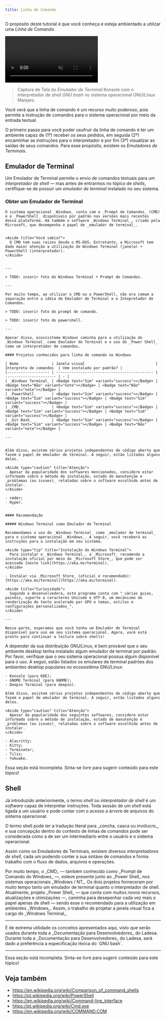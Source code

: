```yaml
---
title: Linha de Comando
---
```



O propósito deste tutorial é que você conheça e esteja ambientado a utilizar uma _Linha de Comando_.

<video controls loop muted autoplay>
  <source src="/assets/dev-tutorials-command-line/terminal-emulator-konsole-with-bash.mp4" type="video/mp4" />
</video>

> Captura de Tela do _Emulador de Terminal_ Konsole com o interpretador de shell _GNU bash_ no sistema operacional GNU/Linux Manjaro.

<Aside title="O Poder da Linha de Comando">
  Você verá que a linha de comando é um recurso muito poderoso, pois permite a instrução de comandos para o sistema
  operacional por meio da entrada textual.
</Aside>

O primeiro passo para você poder usufruir da linha de comando é ter um ambiente capaz de (1º) receber os seus pedidos, em seguida (2º) encaminhar as instruções para o interpretador e por fim (3º) visualizar as saídas de seus comandos. Para esse propósito, existem os _Emuladores de Terminais_.

## Emulador de Terminal

Um Emulador de Terminal permite o envio de comandos textuais para um _interpretador de shell_ — mas antes de entrarmos no tópico de _shells_, certifique-se de possuir um _emulador de terminal_ instalado no seu sistema.

### Obter um Emulador de Terminal

<Tabs syncKey="operatingSystem">
  <TabItem label="Windows" icon="seti:windows">

    O sistema operacional _Windows_ conta com o _Prompt de Comandos_ (CMD) e o _PowerShell_ disponíveis por padrão nas versões mais recentes dessa plataforma. Há também o software _Windows Terminal_, criado pela Microsoft, que desempenha o papel de _emulador de terminal_.


    <Aside title="Você sabia?">
      O CMD tem suas raizes desde o MS-DOS. Entretanto, a Microsoft tem dado maior atenção a utilização do Windows Terminal (janela) + PowerShell (interpretador).
    </Aside>


    ---

    > TODO: inserir foto do Windows Terminal + Prompt de Comandos.

    ---

    Por muito tempo, ao utilizar o CMD ou o PowerShell, não era comum a separação entre a idéia de Emulador de Terminal e o Intepretador de Comandos.

    > TODO: inserir foto do prompt de comando.

    > TODO: inserir foto do powershell.

    ---

    Apesar disso, ecossistema Windows caminha para a utilização do _Windows Terminal_ como Emulador de Terminal e o uso do _Power Shell_ como um interpretador de comandos.

    #### Projetos conhecidos para linha de comando no Windows

    | Nome               | Janela visual                                | Interpreta de comandos  | Vem instalado por padrão? |
    |------------------- | -------------------------------------------- | ----------------------- | - |
    | _Windows Terminal_ | <Badge text="Sim" variant="success"></Badge> | <Badge text="Não" variant="note"></Badge> | <Badge text="Não" variant="note"></Badge> |
    | _PowerShell_       | <Badge text="Sim" variant="success"></Badge> | <Badge text="Sim" variant="success"></Badge> | <Badge text="Sim" variant="success"></Badge> |
    | _CMD_              | <Badge text="Sim" variant="success"></Badge> | <Badge text="Sim" variant="success"></Badge> | <Badge text="Sim" variant="success"></Badge> |
    | _Git Bash_         | <Badge text="Sim" variant="success"></Badge> | <Badge text="Sim" variant="success"></Badge> | <Badge text="Não" variant="note"></Badge> |

    ---


    Além disso, existem vários projetos independentes de código aberto que fazem o papel de emulador de terminal. A seguir, estão listados alguns deles.

    <Aside type="caution" title="Atenção">
      Apesar da popularidade dos softwares mencionados, considere estar informado sobre o método de instalação, estado de manutenção e _problemas (ou issues)_ relatadas sobre o software escolhido antes de instalar.
    </Aside>

    - cmder;
    - Hyper.


    #### Recomendação

    ##### Windows Terminal como Emulador de Terminal

    Recomendamos o uso do _Windows Terminal_ como _emulador de terminal_ para o sistema operacional _Windows_. A seguir, você receberá as instruções para a instalação em seu sistema.

    <Aside type="tip" title="Instalação do Windows Terminal">
      Para instalar o _Windows Terminal_, a _Microsoft_ recomenda a instalação oficial por meio da _Microsoft Store_, que pode ser acessada [neste link](https://aka.ms/terminal).
    </Aside>

    - Instalar via _Microsoft Store_ (oficial e recomendado): [https://aka.ms/terminal](https://aka.ms/terminal).

    <Aside title="Curiosidade">
      Segundo a desenvolvedora, este programa conta com "_várias guias, painéis, suporte a caracteres Unicode e UTF-8, um mecanismo de renderização de texto acelerado por GPU e temas, estilos e configurações personalizados_".
    </Aside>

    ---

    Nessa parte, esperamos que você tenha um Emulador de Terminal disponível para uso em seu sistema operacional. Agora, você está pronto para continuar a leitura sobre shells!

  </TabItem>
  <TabItem label="GNU/Linux" icon="linux">
    A depender da sua distribuição GNU/Linux, é bem provável que o seu ambiente desktop tenha instalado algum emulador de terminal por padrão. Por favor, verifique que o seu sistema operacional possua algum disponível para o uso. A seguir, estão listados os emulares de terminal padrões dos ambientes desktop populares no ecossistêma GNU/Linux:

    - Konsole (para KDE);
    - GNOME Terminal (para GNOME);
    - Deepin Terminal (para deepin).

    Além disso, existem vários projetos independentes de código aberto que fazem o papel de emulador de terminal. A seguir, estão listados alguns deles.

    <Aside type="caution" title="Atenção">
      Apesar da popularidade dos seguintes softwares, considere estar informado sobre o método de instalação, estado de manutenção e _problemas (ou issues)_ relatadas sobre o software escolhido antes de instalar.
    </Aside>

    - Alacritty;
    - Kitty;
    - Terminator;
    - Tilix;
    - Yakuake.

  </TabItem>
  <TabItem label="macOS" icon="apple">
    <Aside type="caution" title="Documentação Incompleta">
      Essa seção está incompleta. Sinta-se livre para sugerir conteúdo para este tópico!
    </Aside>
  </TabItem>
</Tabs>

## Shell

Já introduzido anteriormente, o termo _shell_ ou _interpretador de shell_ é um _software_ capaz de interpretar instruções. Toda sessão de um _shell_ está ligada a um usuário e pode contar com o acesso a árvore de arquivos do sistema operacional.

<Aside title="Curiosidade">
  O termo shell pode ter a tradução literal para _concha, casca ou invólucro_, e sua concepção dentro do contexto de
  linhas de comandos pode ser considerada como a de ser um intermediario entre o usuário e o sistema operacional.
</Aside>

Assim como os Emuladores de Terminais, existem diversos _interpretadores de shell_, cada um podendo conter a sua sintáxe de comandos e forma trabalho com o fluxo de dados, arquivos e operações.

<Tabs syncKey="operatingSystem">
  <TabItem label="Windows" icon="seti:windows">
    Por muito tempo, o _CMD_ — também conhecido como _Prompt de Comando do Windows_ —, esteve presente junto ao _Power
    Shell_ nos sistemas operacionais _Windows / NT_. Os dois projetos forneceram por muito tempo tanto um emulador de
    terminal quanto o interpretador de shell. Atualmente, projeto _Power Shell_ — que conta com muitos novos recursos,
    atualizações e otimizações —, caminha para desepenhar cada vez mais o papel apenas de shell — sendo esse o
    recomendado para a utilização em ambientes _Windows_. Assim, o trabalho de projetar a janela visual fica a cargo do
    _Windows Terminal_.
  </TabItem>
  <TabItem label="GNU/Linux" icon="linux"></TabItem>
  <TabItem label="macOS" icon="apple"></TabItem>
</Tabs>

---

<Aside title="Relação com a Documentação para Desenvolvedores">
  É de extrema utilidade os conceitos apresentados aqui, visto que serão usados durante toda a _Documentação para
  Desenvolvedores_ do Ladesa. Durante toda a _Documentação para Desenvolvedores_ do Ladesa, será dado a preferência a
  especificação léxica do `GNU bash`.
</Aside>

---

<Aside type="caution" title="Documentação Incompleta">
  Essa seção está incompleta. Sinta-se livre para sugerir conteúdo para este tópico!
</Aside>

## Veja também

- https://en.wikipedia.org/wiki/Comparison_of_command_shells
- https://pt.wikipedia.org/wiki/PowerShell
- https://en.wikipedia.org/wiki/Command-line_interface
- https://pt.wikipedia.org/wiki/Cmd.exe
- https://en.wikipedia.org/wiki/COMMAND.COM
